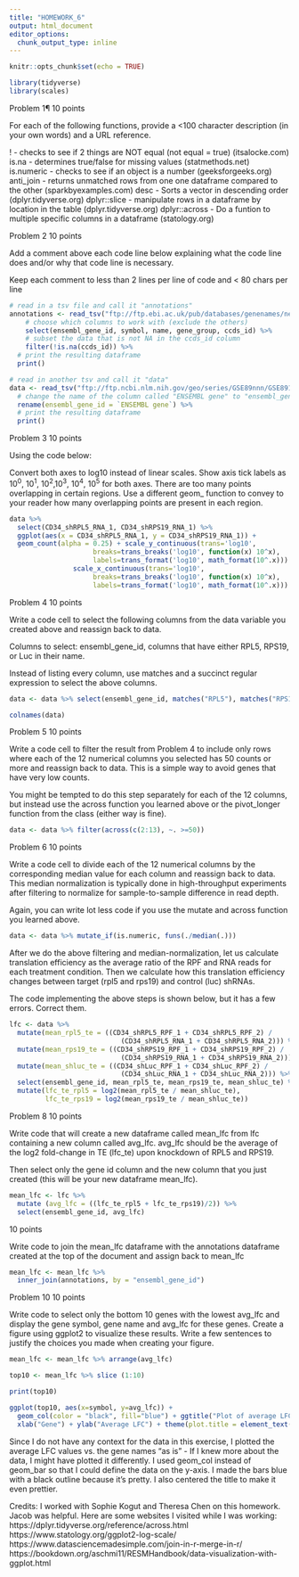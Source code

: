 ---
title: "HOMEWORK_6"
output: html_document
editor_options: 
  chunk_output_type: inline
---

```{r setup, include=FALSE}
knitr::opts_chunk$set(echo = TRUE)
```
```{r}
library(tidyverse)
library(scales)
```

Problem 1¶
10 points

For each of the following functions, provide a <100 character description (in your own words) and a URL reference.

! - checks to see if 2 things are NOT equal (not equal = true) (itsalocke.com)
is.na - determines true/false for missing values (statmethods.net)
is.numeric - checks to see if an object is a number (geeksforgeeks.org)
anti_join - returns unmatched rows from one one dataframe compared to the other (sparkbyexamples.com)
desc - Sorts a vector in descending order (dplyr.tidyverse.org)
dplyr::slice - manipulate rows in a dataframe by location in the table (dplyr.tidyverse.org)
dplyr::across - Do a funtion to multiple specific columns in a dataframe (statology.org)


Problem 2
10 points

Add a comment above each code line below explaining what the code line does and/or why that code line is necessary.

Keep each comment to less than 2 lines per line of code and < 80 chars per line

```{r}
# read in a tsv file and call it "annotations"
annotations <- read_tsv("ftp://ftp.ebi.ac.uk/pub/databases/genenames/new/tsv/locus_groups/protein-coding_gene.txt") %>%
    # choose which columns to work with (exclude the others)
    select(ensembl_gene_id, symbol, name, gene_group, ccds_id) %>%
    # subset the data that is not NA in the ccds_id column 
    filter(!is.na(ccds_id)) %>%
  # print the resulting dataframe  
  print()
```


```{r}
# read in another tsv and call it "data"
data <- read_tsv("ftp://ftp.ncbi.nlm.nih.gov/geo/series/GSE89nnn/GSE89183/suppl/GSE89183_Counts.txt.gz") %>%
  # change the name of the column called "ENSEMBL gene" to "ensembl_gene_id"
  rename(ensembl_gene_id = `ENSEMBL gene`) %>%
  # print the resulting dataframe
  print()
```


Problem 3
10 points

Using the code below:

Convert both axes to log10 instead of linear scales.
Show axis tick labels as 10^0^, 10^1^, 10^2^,10^3^, 10^4^, 10^5^ for both axes.
There are too many points overlapping in certain regions. Use a different geom_ function to convey to your reader how many overlapping points are present in each region.


```{r}
data %>%
  select(CD34_shRPL5_RNA_1, CD34_shRPS19_RNA_1) %>%
  ggplot(aes(x = CD34_shRPL5_RNA_1, y = CD34_shRPS19_RNA_1)) +
  geom_count(alpha = 0.25) + scale_y_continuous(trans='log10',
                     breaks=trans_breaks('log10', function(x) 10^x),
                     labels=trans_format('log10', math_format(10^.x))) +
                scale_x_continuous(trans='log10',
                     breaks=trans_breaks('log10', function(x) 10^x),
                     labels=trans_format('log10', math_format(10^.x)))
```
Problem 4
10 points

Write a code cell to select the following columns from the data variable you created above and reassign back to data.

Columns to select: ensembl_gene_id, columns that have either RPL5, RPS19, or Luc in their name.

Instead of listing every column, use matches and a succinct regular expression to select the above columns.

```{r}
data <- data %>% select(ensembl_gene_id, matches("RPL5"), matches("RPS19"), matches("Luc"))
```

```{r}
colnames(data)
```

Problem 5
10 points

Write a code cell to filter the result from Problem 4 to include only rows where each of the 12 numerical columns you selected has 50 counts or more and reassign back to data. This is a simple way to avoid genes that have very low counts.

You might be tempted to do this step separately for each of the 12 columns, but instead use the across function you learned above or the pivot_longer function from the class (either way is fine).


```{r}
data <- data %>% filter(across(c(2:13), ~. >=50))
```

Problem 6
10 points

Write a code cell to divide each of the 12 numerical columns by the corresponding median value for each column and reassign back to data. This median normalization is typically done in high-throughput experiments after filtering to normalize for sample-to-sample difference in read depth.

Again, you can write lot less code if you use the mutate and across function you learned above.


```{r}
data <- data %>% mutate_if(is.numeric, funs(./median(.)))
```


After we do the above filtering and median-normalization, let us calculate translation efficiency as the average ratio of the RPF and RNA reads for each treatment condition. Then we calculate how this translation efficiency changes between target (rpl5 and rps19) and control (luc) shRNAs.

The code implementing the above steps is shown below, but it has a few errors. Correct them.

```{r}
lfc <- data %>%
  mutate(mean_rpl5_te = ((CD34_shRPL5_RPF_1 + CD34_shRPL5_RPF_2) /
                            (CD34_shRPL5_RNA_1 + CD34_shRPL5_RNA_2))) %>%
  mutate(mean_rps19_te = ((CD34_shRPS19_RPF_1 + CD34_shRPS19_RPF_2) /
                            (CD34_shRPS19_RNA_1 + CD34_shRPS19_RNA_2))) %>%
  mutate(mean_shluc_te = ((CD34_shLuc_RPF_1 + CD34_shLuc_RPF_2) /
                            (CD34_shLuc_RNA_1 + CD34_shLuc_RNA_2))) %>%
  select(ensembl_gene_id, mean_rpl5_te, mean_rps19_te, mean_shluc_te) %>%
  mutate(lfc_te_rpl5 = log2(mean_rpl5_te / mean_shluc_te),
         lfc_te_rps19 = log2(mean_rps19_te / mean_shluc_te))
```

Problem 8
10 points

Write code that will create a new dataframe called mean_lfc from lfc containing a new column called avg_lfc. avg_lfc should be the average of the log2 fold-change in TE (lfc_te) upon knockdown of RPL5 and RPS19.

Then select only the gene id column and the new column that you just created (this will be your new dataframe mean_lfc).


```{r}

mean_lfc <- lfc %>% 
  mutate (avg_lfc = ((lfc_te_rpl5 + lfc_te_rps19)/2)) %>%
  select(ensembl_gene_id, avg_lfc)


```

10 points

Write code to join the mean_lfc dataframe with the annotations dataframe created at the top of the document and assign back to mean_lfc


```{r}
mean_lfc <- mean_lfc %>%
  inner_join(annotations, by = "ensembl_gene_id")
```

Problem 10
10 points

Write code to select only the bottom 10 genes with the lowest avg_lfc and display the gene symbol, gene name and avg_lfc for these genes.
Create a figure using ggplot2 to visualize these results.
Write a few sentences to justify the choices you made when creating your figure.


```{r}
mean_lfc <- mean_lfc %>% arrange(avg_lfc)

top10 <- mean_lfc %>% slice (1:10)

print(top10)
```


```{r}
ggplot(top10, aes(x=symbol, y=avg_lfc)) +
  geom_col(color = "black", fill="blue") + ggtitle("Plot of average LFC by gene (bottom 10 values)") +
  xlab("Gene") + ylab("Average LFC") + theme(plot.title = element_text(hjust = 0.5))
```
Since I do not have any context for the data in this exercise, I plotted the average LFC values vs. the gene names "as is" - If I knew more about the data, I might have plotted it differently. I used geom_col instead of geom_bar so that I could define the data on the y-axis.  I made the bars blue with a black outline because it's pretty. I also centered the title to make it even prettier.

Credits: I worked with Sophie Kogut and Theresa Chen on this homework. Jacob was helpful. Here are some websites I visited while I was working:
https://dplyr.tidyverse.org/reference/across.html
https://www.statology.org/ggplot2-log-scale/
https://www.datasciencemadesimple.com/join-in-r-merge-in-r/
https://bookdown.org/aschmi11/RESMHandbook/data-visualization-with-ggplot.html

